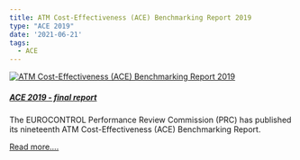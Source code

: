 ```yaml
---
title: ATM Cost-Effectiveness (ACE) Benchmarking Report 2019
type: "ACE 2019"
date: '2021-06-21'
tags:
  - ACE
---
```


<div class="container">
<div class="row align-items-start">

<div class="col-sm-3">
<div class="card border-0"><a href="https://www.eurocontrol.int/news/eurocontrol-performance-review-commission-issues-its-latest-atm-cost-effectiveness" target="_blank">
  <img class="card-img-top" src="/images/prc/ace2019.png" alt="ATM Cost-Effectiveness (ACE) Benchmarking Report 2019">
  <div class="card-body"><h5 class="card-title">ACE 2019 - final report</h5></a><p class="card-text"></p>
</div></div>
</div>

<div class="col-sm-9">
The EUROCONTROL Performance Review Commission (PRC) has published its nineteenth ATM Cost-Effectiveness (ACE) Benchmarking Report.

<a href="https://www.eurocontrol.int/news/eurocontrol-performance-review-commission-issues-its-latest-atm-cost-effectiveness" class="btn btn-secondary" role="button" target="_blank"> Read more....</a>

</div>

</div></div>